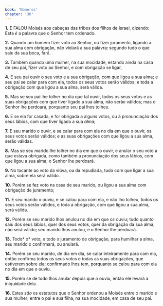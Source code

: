 ```yaml
---
book: 'Números'
chapter: '30'
---
```


**1.** E FALOU Moisés aos cabeças das tribos dos filhos de Israel, dizendo: Esta *é* a palavra que o Senhor tem ordenado.

**2.** Quando um homem fizer voto ao Senhor, ou fizer juramento, ligando a sua alma com obrigação, não violará a sua palavra: segundo tudo o que saiu da sua boca, fará.

**3.** Também quando uma mulher, na sua mocidade, estando ainda na casa de seu pai, fizer voto ao Senhor, e com obrigação se ligar,

**4.** E seu pai ouvir o seu voto e a sua obrigação, com que ligou a sua alma; e seu pai se calar para com ela, todos os seus votos serão válidos; e toda a obrigação com que ligou a sua alma, será válida.

**5.** Mas se seu pai lhe tolher no dia que tal ouvir, todos os seus votos e as suas obrigações com que tiver ligado a sua alma, não serão válidos; mas o Senhor lhe perdoará, porquanto seu pai lhos tolheu.

**6.** E se ela for casada, e for obrigada a alguns votos, ou à pronunciação dos seus lábios, com que tiver ligado a sua *alma;*

**7.** E seu marido o ouvir, e se calar para com ela no dia em que o ouvir, os seus votos serão válidos; e as suas obrigações com que ligou a sua alma, serão válidas.

**8.** Mas se seu marido lhe tolher no dia em que o ouvir, e anular o seu voto a que estava obrigada, como também a pronunciação dos seus lábios, com que ligou a sua alma; o Senhor lhe perdoará.

**9.** No tocante ao voto da viúva, ou da repudiada, tudo com que ligar a sua alma, sobre ela será válido.

**10.** Porém se fez voto na casa de seu marido, ou ligou a sua alma com obrigação de juramento;

**11.** E seu marido o ouviu, e se calou para com ela, e não lho tolheu, todos os seus votos serão válidos, e toda a obrigação, com que ligou a sua alma, será válida.

**12.** Porém se seu marido lhos anulou no dia em que *os* ouviu; tudo quanto saiu dos seus lábios, quer dos seus votos, quer da obrigação da sua alma, não será válido; seu marido lhos anulou, e o Senhor lhe perdoará.

**13.** Todo* o* voto, e todo o juramento de obrigação, para humilhar a alma, seu marido o confirmará, ou anulará.

**14.** Porém se seu marido, de dia em dia, se calar inteiramente para com ela, então confirma todos os seus votos e todas as suas obrigações, que estiverem sobre ela; confirmado lhos tem, porquanto se calou para com ela no dia em que o ouviu.

**15.** Porém se de todo lhos anular depois que *o* ouviu, então ele levará a iniquidade dela.

**16.** Estes *são* os estatutos que o Senhor ordenou a Moisés entre o marido e sua mulher; entre o pai e sua filha, na sua mocidade, em casa de seu pai.